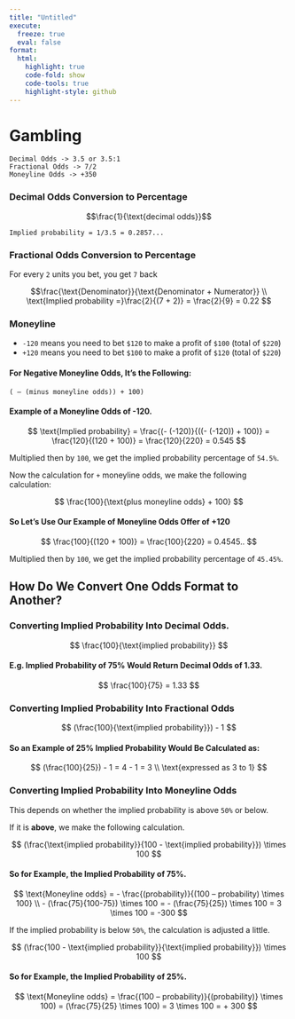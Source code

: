 ```yaml
---
title: "Untitled"
execute: 
  freeze: true
  eval: false
format:
  html:
    highlight: true
    code-fold: show
    code-tools: true
    highlight-style: github
---
```



# Gambling

    Decimal Odds -> 3.5 or 3.5:1
    Fractional Odds -> 7/2
    Moneyline Odds -> +350

### Decimal Odds Conversion to Percentage

$$\frac{1}{\text{decimal odds}}$$

`Implied probability = 1/3.5 = 0.2857...`

### Fractional Odds Conversion to Percentage

For every `2` units you bet, you get `7` back

<div>

$$\frac{\text{Denominator}}{\text{Denominator + Numerator}} \\
\text{Implied probability =}\frac{2}{(7 + 2)} = \frac{2}{9} = 0.22
$$

</div>

### Moneyline

-   `-120` means you need to bet `$120` to make a profit of `$100` (total of `$220`)
-   `+120` means you need to bet `$100` to make a profit of `$120` (total of `$220`)

#### For Negative Moneyline Odds, It's the Following:

`( – (minus moneyline odds)) + 100)`

#### Example of a Moneyline Odds of -120.

$$
\text{Implied probability} = \frac{(- (-120)}{((- (-120)) + 100)} = \frac{120}{(120 + 100)}
= \frac{120}{220} = 0.545
$$

Multiplied then by `100`, we get the implied probability percentage of `54.5%`.

Now the calculation for `+` moneyline odds, we make the following calculation:

$$
\frac{100}{\text{plus moneyline odds} + 100}
$$

#### So Let's Use Our Example of Moneyline Odds Offer of +120

$$
\frac{100}{(120 + 100)} = \frac{100}{220} = 0.4545..
$$

Multiplied then by `100`, we get the implied probability percentage of `45.45%`.

## How Do We Convert One Odds Format to Another?

### Converting Implied Probability Into Decimal Odds.

$$
\frac{100}{\text{implied probability}}
$$

#### E.g. Implied Probability of 75% Would Return Decimal Odds of 1.33.

$$
\frac{100}{75} = 1.33
$$

### Converting Implied Probability Into Fractional Odds

$$
(\frac{100}{\text{implied probability}}) - 1
$$

#### So an Example of 25% Implied Probability Would Be Calculated as:

$$
(\frac{100}{25}) - 1 = 4 - 1 = 3 \\
\text{expressed as 3 to 1}
$$

### Converting Implied Probability Into Moneyline Odds

This depends on whether the implied probability is above `50%` or below.

If it is **above**, we make the following calculation.

$$
(\frac{\text{implied probability}}{100 - \text{implied probability}}) \times 100
$$

#### So for Example, the Implied Probability of 75%.

$$
\text{Moneyline odds} = - \frac{(probability)}{(100 – probability) \times 100} \\
- (\frac{75}{100-75}) \times 100 = - (\frac{75}{25}) \times 100 = 3 \times 100 = -300
$$

If the implied probability is below `50%`, the calculation is adjusted a little.

$$
(\frac{100 - \text{implied probability}}{\text{implied probability}}) \times 100
$$

#### So for Example, the Implied Probability of 25%.

$$
\text{Moneyline odds} = \frac{(100 – probability)}{(probability)} \times 100) = (\frac{75}{25} \times 100) = 3 \times 100 = + 300
$$
